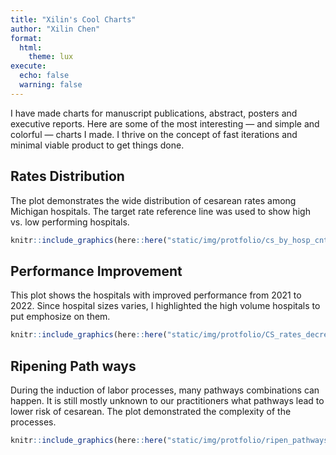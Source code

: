 ```yaml
---
title: "Xilin's Cool Charts"
author: "Xilin Chen"
format:
  html:
    theme: lux
execute:
  echo: false
  warning: false
---
```


I have made charts for manuscript publications, abstract, posters and executive reports. Here are some of the most interesting — and simple and colorful — charts I made. I thrive on the concept of fast iterations and minimal viable product to get things done.

## Rates Distribution

The plot demonstrates the wide distribution of cesarean rates among Michigan hospitals. The target rate reference line was used to show high vs. low performing hospitals. 


```r
knitr::include_graphics(here::here("static/img/protfolio/cs_by_hosp_cnts_compare_2021_mean.png"))
```

## Performance Improvement 

This plot shows the hospitals with improved performance from 2021 to 2022. Since hospital sizes varies, I highlighted the high volume hospitals to put emphosize on them.

```r
knitr::include_graphics(here::here("static/img/protfolio/CS_rates_decrease_hospitals_2021_22.png"))
```

## Ripening Path ways

During the induction of labor processes, many pathways combinations can happen. It is still mostly unknown to our practitioners what pathways lead to lower risk of cesarean. The plot demonstrated the complexity of the processes.

```r
knitr::include_graphics(here::here("static/img/protfolio/ripen_pathways_3.png"))
```




